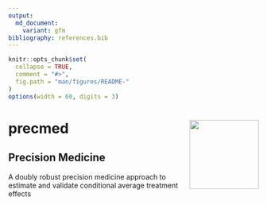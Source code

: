 ```yaml
---
output:
  md_document:
    variant: gfm
bibliography: references.bib
---
```


<!-- README.md is generated from README.Rmd using knitr. Please edit that file -->

```r
knitr::opts_chunk$set(
  collapse = TRUE,
  comment = "#>",
  fig.path = "man/figures/README-"
)
options(width = 60, digits = 3)
```

# precmed <img src='https://fromdatatowisdom.com/images/precmed_sticker.jpg' align="right" height="139" />

## Precision Medicine

A doubly robust precision medicine approach to estimate and validate conditional average treatment effects
